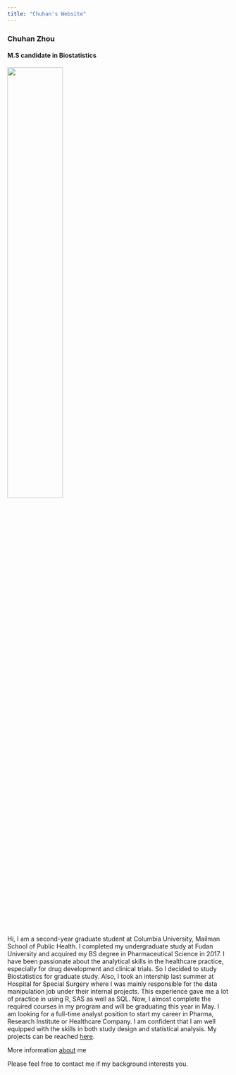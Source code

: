 ```yaml
---
title: "Chuhan's Website"
---
```


### Chuhan Zhou
#### M.S candidate in Biostatistics

<img src="IMG_2487.JPG" style="width:50%">  
   
Hi, I am a second-year graduate student at Columbia University, Mailman School of Public Health. I completed my undergraduate study at Fudan University and acquired my BS degree in Pharmaceutical Science in 2017. I have been passionate about the analytical skills in the healthcare practice, especially for drug development and clinical trials. So I decided to study Biostatistics for graduate study. Also, I took an intership last summer at Hospital for Special Surgery where I was mainly responsible for the data manipulation job under their internal projects. This experience gave me a lot of practice in using R, SAS as well as SQL. Now, I almost complete the required courses in my program and will be graduating this year in May. I am looking for a full-time analyst position to start my career in Pharma, Research Institute or Healthcare Company. I am confident that I am well equipped with the skills in both study design and statistical analysis. My projects can be reached [here](https://github.com/mxgdxbz).

More information [about](about.html) me

Please feel free to contact me if my background interests you.


